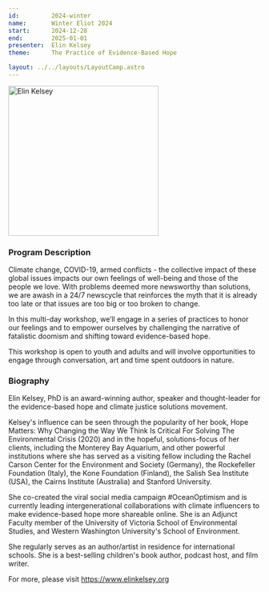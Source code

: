 ```yaml
---
id:         2024-winter
name:       Winter Eliot 2024
start:      2024-12-28
end:        2025-01-01
presenter:  Elin Kelsey
theme:      The Practice of Evidence-Based Hope

layout: ../../layouts/LayoutCamp.astro
---
```


<img 
    src={photo.src} 
    alt="Elin Kelsey"
    width="300" />

### Program Description

Climate change, COVID-19, armed conflicts - the collective  impact of these global issues 
impacts our own feelings of well-being and those of the people we love. With problems 
deemed more newsworthy than solutions, we are awash in a 24/7 newscycle that reinforces 
the myth that it is already too late or that issues are too big or too broken to change.  

In this multi-day workshop, we’ll engage in a series of practices to honor our feelings 
and to empower ourselves by challenging the narrative of fatalistic doomism and shifting 
toward evidence-based hope. 

This workshop is open to youth and adults and will involve opportunities to engage through 
conversation, art and time spent outdoors in nature.

### Biography

Elin Kelsey, PhD is an award-winning author, speaker and thought-leader for the 
evidence-based hope and climate justice solutions movement. 

Kelsey's influence can be seen through the popularity of her book, 
Hope Matters: Why Changing the Way We Think Is Critical For Solving 
The Environmental Crisis (2020) and in the hopeful, solutions-focus of her clients, 
including the Monterey Bay Aquarium, and other powerful institutions where she has 
served as a visiting fellow including the Rachel Carson Center for the Environment and Society (Germany), 
the Rockefeller Foundation (Italy), the Kone Foundation (Finland), 
the Salish Sea Institute (USA), the Cairns Institute (Australia) and Stanford University. 

She co-created the viral social media campaign #OceanOptimism and is currently 
leading intergenerational collaborations with climate influencers to make 
evidence-based hope more shareable online. She is an Adjunct Faculty member 
of the University of Victoria School of Environmental Studies, and Western 
Washington University's School of Environment. 

She regularly serves as an author/artist in residence for international schools. 
She is a best-selling children's book author, podcast host, and film writer.  

For more, please visit https://www.elinkelsey.org
